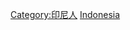 {{Commonscat|People of Indonesia by occupation}}

[[Category:印尼人|Category:印尼人]]
[[Category:各職業諸國人物|Indonesia]]